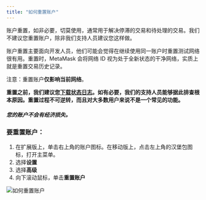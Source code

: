 ```yaml
---
title: "如何重置账户"
---
```


账户重置，如非必要，切莫使用，通常用于解决停滞的交易和待处理的交易。我们不建议您重置账户，除非我们支持人员建议您这样做。

账户重置主要面向开发人员，他们可能会觉得在继续使用同一账户时重置测试网络很有用。重置时，MetaMask 会将网络 ID 视为处于全新状态的干净网络，实质上就是重置交易历史记录。

注意：重置账户**仅影响当前网络**。

**重置之前，我们建议您[下载状态日志](/managing-my-wallet/using-metamask/how-to-download-state-logs)。如有必要，我们的支持人员能够据此排查根本原因。重置过程不可逆转，而且对大多数用户来说不是一个常见的功能。**

#### **_您的账户不会有经济损失。_**

### 要重置账户：

1. 在扩展版上，单击右上角的账户图标。在移动版上，点击左上角的汉堡包图标，打开主菜单。
2. 选择**设置**
3. 选择**高级**
4. 向下滚动鼠标，单击**重置账户**

<div class="center-container">
  <div class="img-medium">
    <img
      src={
        require("../../../../../../img/i18n/legacy/How_to_reset_an_account.gif")
          .default
      }
      alt="如何重置账户"
    />
  </div>
</div>
